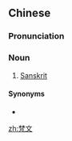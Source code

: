 ==Chinese==
{{zh-forms}}

===Pronunciation===
{{zh-pron
|m=fànwén
|c=faan6 man4
|h=pfs=Fan-vun
|cat=n
}}

===Noun===
{{zh-noun}}

# [[Sanskrit]]

====Synonyms====
* {{zh-l|梵語}}

{{zh-cat|Languages}}

[[zh:梵文]]